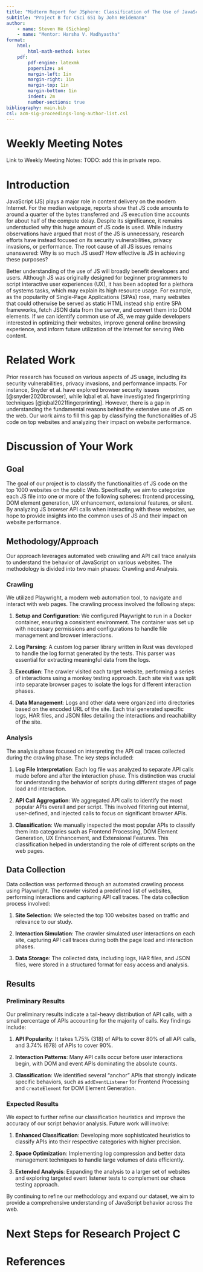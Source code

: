 ```yaml
---
title: "Midterm Report for JSphere: Classification of The Use of JavaScript on The Web"
subtitle: "Project B for CSci 651 by John Heidemann"
author:
    - name: Steven Hé (Sīchàng)
    - name: "Mentor: Harsha V. Madhyastha"
format:
    html:
        html-math-method: katex
    pdf:
        pdf-engine: latexmk
        papersize: a4
        margin-left: 1in
        margin-right: 1in
        margin-top: 1in
        margin-bottom: 1in
        indent: 2m
        number-sections: true
bibliography: main.bib
csl: acm-sig-proceedings-long-author-list.csl
---
```


# Weekly Meeting Notes

<!-- Provide a URL to your weekly meeting notes. These need to be accessible to the professor. -->
Link to Weekly Meeting Notes: TODO: add this in private repo.

# Introduction

<!-- Provide an overview of the need you are addressing, what you are doing and plan to do, the novelty and new results of your work, and why this work is interesting to you personally. -->
JavaScript (JS) plays a major role in content delivery on the modern Internet.
For the median webpage, reports show that JS code amounts to
around a quarter of the bytes transferred and JS execution time accounts for
about half of the compute delay.
Despite its significance, it remains understudied why this huge amount of
JS code is used.
While industry observations have argued that most of the JS is unnecessary,
research efforts have instead focused on its security vulnerabilities,
privacy invasions, or performance.
The root cause of all JS issues remains unanswered: Why is so much JS used?
How effective is JS in achieving these purposes?

Better understanding of the use of JS will broadly benefit developers and
users.
Although JS was originally designed for beginner programmers to
script interactive user experiences (UX), it has been adopted for a plethora of
systems tasks, which may explain its high resource usage.
For example, as the popularity of Single-Page Applications (SPAs) rose,
many websites that could otherwise be served as
static HTML instead ship entire SPA frameworks, fetch JSON data from
the server, and convert them into DOM elements.
If we can identify common use of JS, we may guide developers interested in
optimizing their websites, improve general online browsing experience, and
inform future utilization of the Internet for serving Web content.

# Related Work

<!-- Summarize prior work related to yours and describe how your work compares. Include complete citations to the prior work. -->
Prior research has focused on various aspects of JS usage,
including its security vulnerabilities, privacy invasions, and
performance impacts. For instance, Snyder et al.
have explored browser security issues [@snyder2020browser], while Iqbal et al.
have investigated fingerprinting techniques [@iqbal2021fingerprinting].
However, there is a gap in
understanding the fundamental reasons behind the extensive use of JS on
the web.
Our work aims to fill this gap by classifying the functionalities of JS code on
top websites and analyzing their impact on website performance.

# Discussion of Your Work

## Goal

<!-- Describe the goal of your project. -->
The goal of our project is to classify the functionalities of JS code on
the top 1000 websites on the public Web. Specifically, we aim to
categorize each JS file into one or more of the following spheres:
frontend processing, DOM element generation, UX enhancement,
extensional features, or silent.
By analyzing JS browser API calls when interacting with these websites,
we hope to provide insights into the common uses of JS and their impact on
website performance.

## Methodology/Approach

<!-- Explain the methodology or approach you are using in your project. -->
Our approach leverages automated web crawling and API call trace analysis to
understand the behavior of JavaScript on various websites.
The methodology is divided into two main phases: Crawling and Analysis.

### Crawling

We utilized Playwright, a modern web automation tool, to navigate and
interact with web pages. The crawling process involved the following steps:

1. **Setup and Configuration**: We configured Playwright to run in
    a Docker container, ensuring a consistent environment.
    The container was set up with necessary permissions and configurations to
    handle file management and browser interactions.

1. **Log Parsing**: A custom log parser library written in
    Rust was developed to handle the log format generated by the tests.
    This parser was essential for extracting meaningful data from the logs.

1. **Execution**: The crawler visited each target website,
    performing a series of interactions using a monkey testing approach.
    Each site visit was split into separate browser pages to
    isolate the logs for different interaction phases.

1. **Data Management**: Logs and
    other data were organized into directories based on the encoded URL of
    the site.
    Each trial generated specific logs, HAR files, and
    JSON files detailing the interactions and reachability of the site.

### Analysis

The analysis phase focused on
interpreting the API call traces collected during the crawling phase.
The key steps included:

1. **Log File Interpretation**: Each log file was analyzed to
    separate API calls made before and after the interaction phase.
    This distinction was crucial for understanding the behavior of
    scripts during different stages of page load and interaction.

1. **API Call Aggregation**: We aggregated API calls to
    identify the most popular APIs overall and per script.
    This involved filtering out internal, user-defined, and injected calls to
    focus on significant browser APIs.

1. **Classification**: We manually inspected the most popular APIs to
    classify them into categories such as Frontend Processing,
    DOM Element Generation, UX Enhancement, and Extensional Features.
    This classification helped in understanding the role of
    different scripts on the web pages.

## Data Collection

<!-- Detail the data collection process. -->
Data collection was performed through
an automated crawling process using Playwright.
The crawler visited a predefined list of websites, performing interactions and
capturing API call traces. The data collection process involved:

1. **Site Selection**: We selected the top 100 websites based on traffic and
    relevance to our study.

1. **Interaction Simulation**: The crawler simulated user interactions on
    each site, capturing API call traces during both the page load and
    interaction phases.

1. **Data Storage**: The collected data, including logs, HAR files, and
    JSON files, were stored in a structured format for easy access and
    analysis.

## Results

### Preliminary Results

<!-- Present any preliminary results you have obtained. If you have other results that are incomplete but expected for Project C, describe what you plan to do. -->
Our preliminary results indicate a tail-heavy distribution of API calls, with
a small percentage of APIs accounting for the majority of calls.
Key findings include:

1. **API Popularity**: It takes 1.75% (318) of APIs to cover 80% of
    all API calls, and 3.74% (678) of APIs to cover 90%.

1. **Interaction Patterns**:
    Many API calls occur before user interactions begin, with DOM and
    event APIs dominating the absolute counts.

1. **Classification**: We identified several "anchor" APIs that
    strongly indicate specific behaviors, such as `addEventListener` for
    Frontend Processing and `createElement` for DOM Element Generation.

### Expected Results

We expect to further refine our classification heuristics and
improve the accuracy of our script behavior analysis. Future work will involve:

1. **Enhanced Classification**: Developing more sophisticated heuristics to
    classify APIs into their respective categories with higher precision.

1. **Space Optimization**: Implementing log compression and
    better data management techniques to handle large volumes of
    data efficiently.

1. **Extended Analysis**: Expanding the analysis to a larger set of
    websites and exploring targeted event listener tests to
    complement our chaos testing approach.

By continuing to refine our methodology and expand our dataset, we aim to
provide a comprehensive understanding of JavaScript behavior across the web.

# Next Steps for Research Project C

<!-- Describe the next steps for Research Project C. Include a checklist of specific deliverables for Project C:
- Continuing to meet once a week with your mentor
- Continued weekly notes about your progress
- Expected end results (code or experiments)
- Project C report -->

# References {.unnumbered}
<!-- Include a bibliography with at least the citations from the related work section. -->
